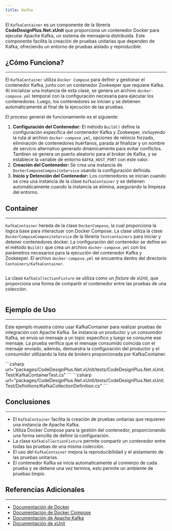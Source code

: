 ```yaml
---
title: Kafka
---
```



El `KafkaContainer` es un componente de la librería **CodeDesignPlus.Net.xUnit** que proporciona un contenedor Docker para ejecutar Apache Kafka, un sistema de mensajería distribuida. Este componente facilita la creación de pruebas unitarias que dependen de Kafka, ofreciendo un entorno de pruebas aislado y reproducible.

## ¿Cómo Funciona?
---

El `KafkaContainer` utiliza `Docker Compose` para definir y gestionar el contenedor Kafka, junto con un contenedor Zookeeper que requiere Kafka. Al inicializar una instancia de esta clase, se genera un archivo `docker-compose.yml` temporal con la configuración necesaria para ejecutar los contenedores. Luego, los contenedores se inician y se detienen automáticamente al final de la ejecución de las pruebas.

El proceso general de funcionamiento es el siguiente:
1.  **Configuración del Contenedor:** El método `Build()` define la configuración específica del contenedor Kafka y Zookeeper, incluyendo la ruta al archivo `docker-compose.yml`, opciones de reinicio forzado, eliminación de contenedores huérfanos, parada al finalizar y un nombre de servicio alternativo generado dinámicamente para evitar conflictos. Tambien se genera un puerto aleatorio para el broker de Kafka, y se establece la variable de entorno `KAFKA_HOST_PORT` con este valor.
2.  **Creación del Contenedor:** Se crea una instancia de `DockerComposeCompositeService` usando la configuración definida.
3.  **Inicio y Detención del Contenedor:** Los contenedores se inician cuando se crea una instancia de la clase `KafkaContainer` y se detienen automáticamente cuando la instancia se elimina, asegurando la limpieza del entorno.

## Container
---

`KafkaContainer` hereda de la clase `DockerCompose`, la cual proporciona la lógica base para interactuar con Docker Compose.  La clase utiliza la clase `DockerComposeCompositeService` de la librería `Testcontainers` para iniciar y detener contenedores docker. La configuración del contenedor se define en el método `Build()` que crea un archivo `docker-compose.yml` con los parámetros necesarios para la ejecución del contenedor Kafka y Zookeeper. El archivo `docker-compose.yml` se encuentra dentro del directorio `Containers/KafkaContainer`.

```csharp url="packages/CodeDesignPlus.Net.xUnit/src/CodeDesignPlus.Net.xUnit/Containers/KafkaContainer/KafkaContainer.cs"
```

La clase `KafkaCollectionFixture` se utiliza como un *fixture* de xUnit, que proporciona una forma de compartir el contenedor entre las pruebas de una colección.

```csharp url="packages/CodeDesignPlus.Net.xUnit/src/CodeDesignPlus.Net.xUnit/Containers/KafkaContainer/KafkaCollectionFixture.cs"
```

## Ejemplo de Uso
---

Este ejemplo muestra cómo usar KafkaContainer para realizar pruebas de integración con Apache Kafka. Se instancia un productor y un consumidor Kafka, se envía un mensaje a un topic específico y luego se consume ese mensaje. La prueba verifica que el mensaje consumido coincida con el mensaje enviado, además, demuestra la configuración del productor y el consumidor utilizando la lista de brokers proporcionada por KafkaContainer.

<Tabs>
    <TabItem label="KafkaContainerTest">         
    ```csharp url="packages/CodeDesignPlus.Net.xUnit/tests/CodeDesignPlus.Net.xUnit.Test/KafkaContainerTest.cs"
    ```
    </TabItem>
    <TabItem label="KafkaCollectionDefinition">
    ```csharp url="packages/CodeDesignPlus.Net.xUnit/tests/CodeDesignPlus.Net.xUnit.Test/Definitions/KafkaCollectionDefinition.cs"
    ```
    </TabItem>
</Tabs>


## Conclusiones
---

-   El `KafkaContainer` facilita la creación de pruebas unitarias que requieren una instancia de Apache Kafka.
-   Utiliza Docker Compose para la gestión del contenedor, proporcionando una forma sencilla de definir la configuración.
-    La clase `KafkaCollectionFixture` permite compartir un contenedor entre todas las pruebas de una misma colección.
-   El uso del `KafkaContainer` mejora la reproducibilidad y el aislamiento de las pruebas unitarias.
-  El contenedor Kafka se inicia automaticamente al comienzo de cada prueba y se detiene una vez termina, esto permite un ambiente de pruebas limpio.

## Referencias Adicionales
---

-   [Documentación de Docker](https://docs.docker.com/)
-   [Documentación de Docker Compose](https://docs.docker.com/compose/)
-   [Documentación de Apache Kafka](https://kafka.apache.org/documentation/)
-   [Documentación de xUnit](https://xunit.net/)
